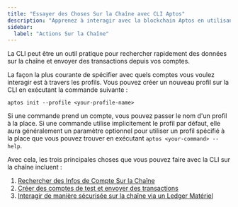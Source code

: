 ```yaml
---
title: "Essayer des Choses Sur la Chaîne avec CLI Aptos"
description: "Apprenez à interagir avec la blockchain Aptos en utilisant les profils CLI, incluant la gestion de comptes, l'envoi de transactions et l'intégration de portefeuille matériel."
sidebar:
  label: "Actions Sur la Chaîne"
---
```


La CLI peut être un outil pratique pour rechercher rapidement des données sur la chaîne et envoyer des transactions depuis vos comptes.

La façon la plus courante de spécifier avec quels comptes vous voulez interagir est à travers les profils. Vous pouvez créer un nouveau profil sur la CLI en exécutant la commande suivante :

```shellscript filename="Terminal"
aptos init --profile <your-profile-name>
```

Si une commande prend un compte, vous pouvez passer le nom d'un profil à la place. Si une commande utilise implicitement le profil par défaut, elle aura généralement un paramètre optionnel pour utiliser un profil spécifié à la place que vous pouvez trouver en exécutant `aptos <your-command> --help`.

Avec cela, les trois principales choses que vous pouvez faire avec la CLI sur la chaîne incluent :

1. [Rechercher des Infos de Compte Sur la Chaîne](/build/cli/trying-things-on-chain/looking-up-account-info)
2. [Créer des comptes de test et envoyer des transactions](/build/cli/trying-things-on-chain/create-test-accounts)
3. [Interagir de manière sécurisée sur la chaîne via un Ledger Matériel](/build/cli/trying-things-on-chain/ledger)
